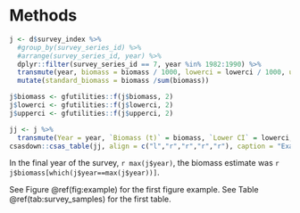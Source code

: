 # Methods

```r

j <- d$survey_index %>%
  #group_by(survey_series_id) %>% 
  #arrange(survey_series_id, year) %>% 
  dplyr::filter(survey_series_id == 7, year %in% 1982:1990) %>% 
  transmute(year, biomass = biomass / 1000, lowerci = lowerci / 1000, upperci = upperci / 1000) %>% 
  mutate(standard_biomass = biomass /sum(biomass))

j$biomass <- gfutilities::f(j$biomass, 2)
j$lowerci <- gfutilities::f(j$lowerci, 2)
j$upperci <- gfutilities::f(j$upperci, 2)

jj <- j %>% 
  transmute(Year = year, `Biomass (t)` = biomass, `Lower CI` = lowerci, `Upper CI` = upperci, `Standard biomass` = standard_biomass)
csasdown::csas_table(jj, align = c("l","r","r","r","r"), caption = "Example table")
```

In the final year of the survey, `r max(j$year)`, the biomass estimate was `r j$biomass[which(j$year==max(j$year))]`.

See Figure \@ref(fig:example) for the first figure example.
See Table \@ref(tab:survey_samples) for the first table.


